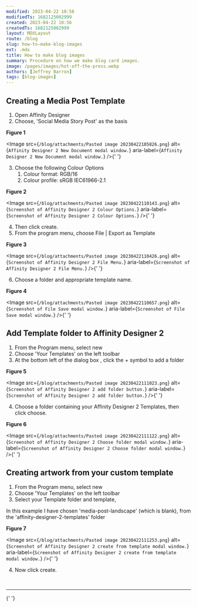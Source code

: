 ```yaml
---
modified: 2023-04-22 10:56
modifiedTs: 1682125002999
created: 2023-04-22 10:56
createdTs: 1682125002999
layout: MDXLayout
route: /blog
slug: how-to-make-blog-images
ext: .mdx
title: How to make blog images
summary: Procedure on how we make blog card images.
image: /pages/images/hot-off-the-press.webp
authors: [Jeffrey Barron]
tags: [blog-images]
---
```


## Creating a Media Post Template

1. Open Affinity Designer
2. Choose, 'Social Media Story Post' as the basis

**Figure 1**

<Image
  src={`/blog/attachments/Pasted image 20230422105826.png`}
  alt={`Affinity Designer 2 New Document modal window.`}
  aria-label={`Affinity Designer 2 New Document modal window.`}
/>{' '}

3. Choose the following Colour Options
   1. Colour format: RGB/16
   2. Colour profile: sRGB IEC61966-2.1

**Figure 2**

<Image
  src={`/blog/attachments/Pasted image 20230422110143.png`}
  alt={`Screenshot of Affinity Designer 2 Colour Options.`}
  aria-label={`Screenshot of Affinity Designer 2 Colour Options.`}
/>{' '}

4. Then click create.
5. From the program menu, choose File | Export as Template

**Figure 3**

<Image
  src={`/blog/attachments/Pasted image 20230422110426.png`}
  alt={`Screenshot of Affinity Designer 2 File Menu.`}
  aria-label={`Screenshot of Affinity Designer 2 File Menu.`}
/>{' '}

6. Choose a folder and appropriate template name.

**Figure 4**

<Image
  src={`/blog/attachments/Pasted image 20230422110657.png`}
  alt={`Screenshot of File Save modal window.`}
  aria-label={`Screenshot of File Save modal window.`}
/>{' '}

## Add Template folder to Affinity Designer 2

1. From the Program menu, select new
2. Choose 'Your Templates' on the left toolbar
3. At the bottom left of the dialog box , click the + symbol to add a folder

**Figure 5**

<Image
  src={`/blog/attachments/Pasted image 20230422111023.png`}
  alt={`Screenshot of Affinity Designer 2 add folder button.`}
  aria-label={`Screenshot of Affinity Designer 2 add folder button.`}
/>{' '}

4. Choose a folder containing your Affinity Designer 2 Templates, then click choose.

**Figure 6**

<Image
  src={`/blog/attachments/Pasted image 20230422111122.png`}
  alt={`Screenshot of Affinity Designer 2 Choose folder modal window.`}
  aria-label={`Screenshot of Affinity Designer 2 Choose folder modal window.`}
/>{' '}

## Creating artwork from your custom template

1. From the Program menu, select new
2. Choose 'Your Templates' on the left toolbar
3. Select your Template folder and template,

In this example I have chosen 'media-post-landscape' (which is blank), from the 'affinity-designer-2-templates' folder

**Figure 7**

<Image
  src={`/blog/attachments/Pasted image 20230422111253.png`}
  alt={`Screenshot of Affinity Designer 2 create from template modal window.`}
  aria-label={`Screenshot of Affinity Designer 2 create from template modal window.`}
/>{' '}

4. Now click create.

<br /> <hr />{' '}
